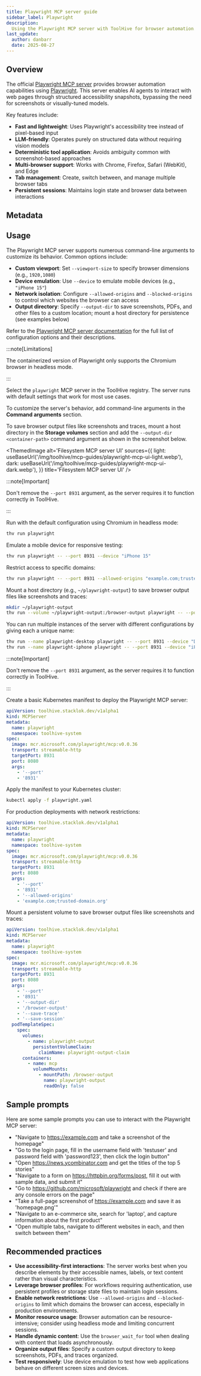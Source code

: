 ```yaml
---
title: Playwright MCP server guide
sidebar_label: Playwright
description:
  Using the Playwright MCP server with ToolHive for browser automation.
last_update:
  author: danbarr
  date: 2025-08-27
---
```



## Overview

The official
[Playwright MCP server](https://github.com/microsoft/playwright-mcp) provides
browser automation capabilities using [Playwright](https://playwright.dev). This
server enables AI agents to interact with web pages through structured
accessibility snapshots, bypassing the need for screenshots or visually-tuned
models.

Key features include:

- **Fast and lightweight**: Uses Playwright's accessibility tree instead of
  pixel-based input
- **LLM-friendly**: Operates purely on structured data without requiring vision
  models
- **Deterministic tool application**: Avoids ambiguity common with
  screenshot-based approaches
- **Multi-browser support**: Works with Chrome, Firefox, Safari (WebKit), and
  Edge
- **Tab management**: Create, switch between, and manage multiple browser tabs
- **Persistent sessions**: Maintains login state and browser data between
  interactions

## Metadata

<MCPMetadata name='playwright' />

## Usage

The Playwright MCP server supports numerous command-line arguments to customize
its behavior. Common options include:

- **Custom viewport**: Set `--viewport-size` to specify browser dimensions
  (e.g., `1920,1080`)
- **Device emulation**: Use `--device` to emulate mobile devices (e.g.,
  `"iPhone 15"`)
- **Network isolation**: Configure `--allowed-origins` and `--blocked-origins`
  to control which websites the browser can access
- **Output directory**: Specify `--output-dir` to save screenshots, PDFs, and
  other files to a custom location; mount a host directory for persistence (see
  examples below)

Refer to the
[Playwright MCP server documentation](https://github.com/microsoft/playwright-mcp?tab=readme-ov-file#configuration)
for the full list of configuration options and their descriptions.

:::note[Limitations]

The containerized version of Playwright only supports the Chromium browser in
headless mode.

:::

<Tabs groupId='mode' queryString='mode'>
<TabItem value='ui' label='UI' default>

Select the `playwright` MCP server in the ToolHive registry. The server runs
with default settings that work for most use cases.

To customize the server's behavior, add command-line arguments in the **Command
arguments** section.

To save browser output files like screenshots and traces, mount a host directory
in the **Storage volumes** section and add the `--output-dir <container-path>`
command argument as shown in the screenshot below.

<ThemedImage
  alt='Filesystem MCP server UI'
  sources={{
    light: useBaseUrl('/img/toolhive/mcp-guides/playwright-mcp-ui-light.webp'),
    dark: useBaseUrl('/img/toolhive/mcp-guides/playwright-mcp-ui-dark.webp'),
  }}
  title='Filesystem MCP server UI'
/>

:::note[Important]

Don't remove the `--port 8931` argument, as the server requires it to function
correctly in ToolHive.

:::

</TabItem>
<TabItem value='cli' label='CLI'>

Run with the default configuration using Chromium in headless mode:

```bash
thv run playwright
```

Emulate a mobile device for responsive testing:

```bash
thv run playwright -- --port 8931 --device "iPhone 15"
```

Restrict access to specific domains:

```bash
thv run playwright -- --port 8931 --allowed-origins "example.com;trusted-site.com"
```

Mount a host directory (e.g., `~/playwright-output`) to save browser output
files like screenshots and traces:

```bash
mkdir ~/playwright-output
thv run --volume ~/playwright-output:/browser-output playwright -- --port 8931 --output-dir /browser-output --save-trace --save-session
```

You can run multiple instances of the server with different configurations by
giving each a unique name:

```bash
thv run --name playwright-desktop playwright -- --port 8931 --device "Desktop Chrome" --viewport-size 1920,1080
thv run --name playwright-iphone playwright -- --port 8931 --device "iPhone 15"
```

:::note[Important]

Don't remove the `--port 8931` argument, as the server requires it to function
correctly in ToolHive.

:::

</TabItem>
<TabItem value='k8s' label='Kubernetes'>

Create a basic Kubernetes manifest to deploy the Playwright MCP server:

```yaml title="playwright.yaml"
apiVersion: toolhive.stacklok.dev/v1alpha1
kind: MCPServer
metadata:
  name: playwright
  namespace: toolhive-system
spec:
  image: mcr.microsoft.com/playwright/mcp:v0.0.36
  transport: streamable-http
  targetPort: 8931
  port: 8080
  args:
    - '--port'
    - '8931'
```

Apply the manifest to your Kubernetes cluster:

```bash
kubectl apply -f playwright.yaml
```

For production deployments with network restrictions:

```yaml title="playwright-restricted.yaml"
apiVersion: toolhive.stacklok.dev/v1alpha1
kind: MCPServer
metadata:
  name: playwright
  namespace: toolhive-system
spec:
  image: mcr.microsoft.com/playwright/mcp:v0.0.36
  transport: streamable-http
  targetPort: 8931
  port: 8080
  args:
    - '--port'
    - '8931'
    - '--allowed-origins'
    - 'example.com;trusted-domain.org'
```

Mount a persistent volume to save browser output files like screenshots and
traces:

```yaml {13-14,22-25,28-31} title="playwright-with-volume.yaml"
apiVersion: toolhive.stacklok.dev/v1alpha1
kind: MCPServer
metadata:
  name: playwright
  namespace: toolhive-system
spec:
  image: mcr.microsoft.com/playwright/mcp:v0.0.36
  transport: streamable-http
  targetPort: 8931
  port: 8080
  args:
    - '--port'
    - '8931'
    - '--output-dir'
    - '/browser-output'
    - '--save-trace'
    - '--save-session'
  podTemplateSpec:
    spec:
      volumes:
        - name: playwright-output
          persistentVolumeClaim:
            claimName: playwright-output-claim
      containers:
        - name: mcp
          volumeMounts:
            - mountPath: /browser-output
              name: playwright-output
              readOnly: false
```

</TabItem>
</Tabs>

## Sample prompts

Here are some sample prompts you can use to interact with the Playwright MCP
server:

- "Navigate to https://example.com and take a screenshot of the homepage"
- "Go to the login page, fill in the username field with 'testuser' and password
  field with 'password123', then click the login button"
- "Open https://news.ycombinator.com and get the titles of the top 5 stories"
- "Navigate to a form on https://httpbin.org/forms/post, fill it out with sample
  data, and submit it"
- "Go to https://github.com/microsoft/playwright and check if there are any
  console errors on the page"
- "Take a full-page screenshot of https://example.com and save it as
  'homepage.png'"
- "Navigate to an e-commerce site, search for 'laptop', and capture information
  about the first product"
- "Open multiple tabs, navigate to different websites in each, and then switch
  between them"

## Recommended practices

- **Use accessibility-first interactions**: The server works best when you
  describe elements by their accessible names, labels, or text content rather
  than visual characteristics.
- **Leverage browser profiles**: For workflows requiring authentication, use
  persistent profiles or storage state files to maintain login sessions.
- **Enable network restrictions**: Use `--allowed-origins` and
  `--blocked-origins` to limit which domains the browser can access, especially
  in production environments.
- **Monitor resource usage**: Browser automation can be resource-intensive;
  consider using headless mode and limiting concurrent sessions.
- **Handle dynamic content**: Use the `browser_wait_for` tool when dealing with
  content that loads asynchronously.
- **Organize output files**: Specify a custom output directory to keep
  screenshots, PDFs, and traces organized.
- **Test responsively**: Use device emulation to test how web applications
  behave on different screen sizes and devices.
